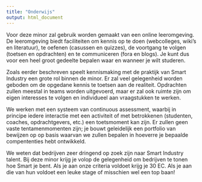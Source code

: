 ```yaml
---
title: "Onderwijs"
output: html_document
---
```


Voor deze minor zal gebruik worden gemaakt van een online leeromgeving. De leeromgeving biedt faciliteiten om kennis op te doen (webcolleges, wiki's en literatuur), te oefenen (casussen en quizzes), de voortgang te volgen (toetsen en opdrachten) en te communiceren (fora en blogs). Je kunt dus voor een heel groot gedeelte bepalen waar en wanneer je wilt studeren.

Zoals eerder beschreven speelt kennismaking met de praktijk van Smart Industry een grote rol binnen de minor. Er zal veel gelegenheid worden geboden om de opgedane kennis te toetsen aan de realiteit. Opdrachten zullen meestal in teams worden uitgevoerd, maar er zal ook ruimte zijn om eigen interesses te volgen en individueel aan vraagstukken te werken.

We werken met een systeem van continuous assessment, waarbij in principe iedere interactie met een activiteit of met betrokkenen (studenten, coaches, opdrachtgevers, etc.) een toetsmoment kan zijn. Er zullen geen vaste tentamenmomenten zijn; je bouwt geleidelijk een portfolio van bewijzen op op basis waarvan we zullen bepalen in hoeverre je bepaalde compententies hebt ontwikkeld.

We weten dat bedrijven zeer dringend op zoek zijn naar Smart Industry talent. Bij deze minor krijg je volop de gelegenheid om bedrijven te tonen hoe Smart je bent. Als je aan onze criteria voldoet krijg je 30 EC. Als je aan die van hun voldoet een leuke stage of misschien wel een top baan!
